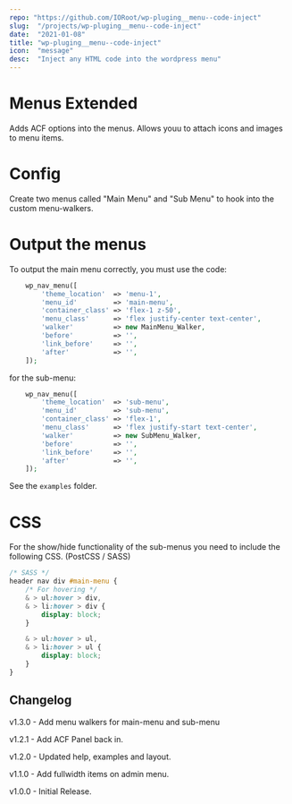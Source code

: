 ```yaml
---
repo: "https://github.com/IORoot/wp-pluging__menu--code-inject"
slug:  "/projects/wp-pluging__menu--code-inject"
date:  "2021-01-08"
title: "wp-pluging__menu--code-inject"
icon:  "message"
desc:  "Inject any HTML code into the wordpress menu"
---
```



# Menus Extended

Adds ACF options into the menus. Allows youu to attach icons and images to menu items.

# Config
Create two menus called "Main Menu" and "Sub Menu" to hook into the custom menu-walkers.

# Output the menus
To output the main menu correctly, you must use the code:
```php
    wp_nav_menu([
        'theme_location'  => 'menu-1',
        'menu_id'         => 'main-menu',
        'container_class' => 'flex-1 z-50',
        'menu_class'      => 'flex justify-center text-center',
        'walker'          => new MainMenu_Walker,
        'before'          => '',
        'link_before'     => '',
        'after'           => '',
    ]);
```

for the sub-menu:
```php
    wp_nav_menu([
        'theme_location'  => 'sub-menu',
        'menu_id'         => 'sub-menu',
        'container_class' => 'flex-1',
        'menu_class'      => 'flex justify-start text-center',
        'walker'          => new SubMenu_Walker,
        'before'          => '',
        'link_before'     => '',
        'after'           => '',
    ]);
```
See the `examples` folder.

# CSS
For the show/hide functionality of the sub-menus you need to include the following CSS. (PostCSS / SASS)

```css
/* SASS */
header nav div #main-menu {
    /* For hovering */
    & > ul:hover > div,
    & > li:hover > div {
        display: block;
    }

    & > ul:hover > ul, 
    & > li:hover > ul {
        display: block; 
    } 
}
```

## Changelog

v1.3.0 - Add menu walkers for main-menu and sub-menu

v1.2.1 - Add ACF Panel back in.

v1.2.0 - Updated help, examples and layout.

v1.1.0 - Add fullwidth items on admin menu.

v1.0.0 - Initial Release.